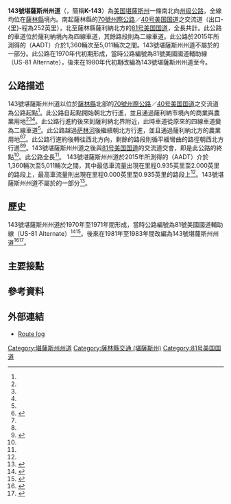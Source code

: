 {{noteTA
|G1=USState
}}
{{Infobox US Road
|Name = 143號堪薩斯州州道<br>Kansas State Highway 143
|Shield = k-143.svg
|Map = K-143 map.svg
|Formed = 
|Maint = {{le|堪薩斯州運輸部|Kansas Department of Transportation}}
|Direction A = 南
|From =[[薩林縣_(堪薩斯州)|薩林縣]]{{le|薩利納 (堪薩斯州)|Salina, Kansas|薩利納}}<br>（{{jct|country=USA|I|70|US|40}}）
|Junction=
|Direction B = 北
|To =薩林縣薩利納北方<br>（{{jct|country=USA|US|81}}）
|System = 州級公路系統
|Mile = 4.658<ref name="dot"/>
|counties=[[薩林縣_(堪薩斯州)|薩林縣]]
|state=KS
|type=KS
|previous_type=KS
|previous_route=141
|next_type=KS
|next_route=144
}}

'''143號堪薩斯州州道'''（{{lang|en|'''Kansas State Highway 143'''}}，簡稱'''K-143'''）為[[美国|美国]][[堪薩斯州|堪薩斯州]]一條南北向[[州级公路|州级公路]]，全線均位在[[薩林縣_(堪薩斯州)|薩林縣]]境內。南起薩林縣{{le|薩利納 (堪薩斯州)|Salina, Kansas|薩利納}}的[[70號州際公路|70號州際公路]]／[[40号美国国道|40号美国国道]]之交流道（出口-{里}-程為252英里），北至薩林縣薩利納北方的[[81号美国国道|81号美国国道]]，全長共計{{convert|4.658|mi|km}}。此公路的車道位於薩利納境內為四線車道，其餘路段則為二線車道。此公路於2015年所測得的{{le|年平均日車流量|annual average daily traffic}}（AADT）介於1,360輛次至5,011輛次之間。143號堪薩斯州州道不屬於{{le|美國國家公路系統|United States National Highway System}}的一部分。此公路在1970年代初期形成，當時公路編號為81號美國國道輔助線（US-81 Alternate），後來在1980年代初期改編為143號堪薩斯州州道至今。

== 公路描述 ==
143號堪薩斯州州道以位於[[薩林縣_(堪薩斯州)|薩林縣]]{{le|薩利納 (堪薩斯州)|Salina, Kansas|薩利納}}北部的[[70號州際公路|70號州際公路]]／[[40号美国国道|40号美国国道]]之交流道為公路起點<ref name="dot"/>。此公路自起點開始朝北方行進，並且通過薩利納市境內的商業與農業用地<ref name="dot"/><ref name="County map"/><ref name="Google"/>。此公路行進約{{convert|0.9|mi|km}}後來到薩利納北界附近，此時車道從原來的四線車道變為二線車道<ref name="dot"/>。此公路越過[[萨林河_(堪萨斯州)|萨林河]]後繼續朝北方行進，並且通過薩利納北方的農業用地<ref name="County map">{{cite map |publisher = Saline County, Kansas |title = Saline County, Kansas – Geographic Information Systems |url = http://www.saline.org/GISMapping.aspx |edition =  |year =  |type =  |accessdate = 2016-10-03 |deadurl = yes |archiveurl = https://web.archive.org/web/20160921150355/http://www.saline.org/GISMapping.aspx |archivedate = 2016-09-21 }}</ref><ref name="Google"/>。此公路行進約{{convert|2.7|mi|km}}後轉往西北方向，剩餘的路段則循平緩彎曲的路徑朝西北方行進<ref name="County map"/><ref name="Google">{{Google maps | url = http://maps.google.com/maps?saddr=N+9th+St&daddr=KS-143+N&hl=en&ll=38.899851,-97.631207&spn=0.071473,0.169086&sll=38.899717,-97.630863&sspn=0.071473,0.169086&geocode=FfE0UQId-I0u-g%3BFfgAUgIdwxMu-g&vpsrc=6&mra=mift&mrsp=1&sz=13&t=h&z=13| title= Google Map with K-143 highlighted| accessdate = 2011-11-03}}</ref>。143號堪薩斯州州道之後與[[81号美国国道|81号美国国道]]的交流道交會，即是此公路的終點<ref name="dot"/>。此公路全長{{convert|4.658|mi|km}}<ref name="dot"/>。
143號堪薩斯州州道於2015年所測得的{{le|年平均日車流量|annual average daily traffic}}（AADT）介於1,360輛次至5,011輛次之間，其中最低車流量出現在里程0.935英里至2.000英里的路段上，最高車流量則出現在里程0.000英里至0.935英里的路段上<ref name="dot"/>。143號堪薩斯州州道不屬於{{le|美國國家公路系統|United States National Highway System}}的一部分<ref name="NHS">{{cite map |publisher=Federal Highway Administration |title=National Highway System |url=http://www.fhwa.dot.gov/planning/national_highway_system/nhs_maps/kansas/ks_kansas.pdf |format=PDF |accessdate=2016-10-03 |archive-date=2016-03-04 |archive-url=https://web.archive.org/web/20160304035300/http://www.fhwa.dot.gov/planning/national_highway_system/nhs_maps/kansas/ks_kansas.pdf |dead-url=yes }}</ref>。

== 歷史 ==
143號堪薩斯州州道於1970年至1971年間形成，當時公路編號為81號美國國道輔助線（US-81 Alternate）<ref name="historic1">{{cite map |publisher = State Highway Commission of Kansas |title = Kansas Official Highway Map |url = http://www.ksdot.org/Assets/wwwksdotorg/bureaus/burTransPlan/maps/HistoricStateMaps/1970Mapside.pdf |format = PDF |edition = 1970 |year = 1969 |section = C8 |accessdate = 2016-10-03 |archive-date = 2015-11-10 |archive-url = https://web.archive.org/web/20151110055719/https://www.ksdot.org/Assets/wwwksdotorg/bureaus/burTransPlan/maps/HistoricStateMaps/1970Mapside.pdf |dead-url = no }}</ref><ref name="historic2">{{cite map |publisher = State Highway Commission of Kansas |title = Kansas Official Highway Map |url = http://www.ksdot.org/Assets/wwwksdotorg/bureaus/burTransPlan/maps/HistoricStateMaps/1971Mapside.pdf |format = PDF |edition = 1971 |year = 1970 |section = C8 |accessdate = 2016-10-03 |archive-date = 2016-03-10 |archive-url = https://web.archive.org/web/20160310200358/http://www.ksdot.org/Assets/wwwksdotorg/bureaus/burTransPlan/maps/HistoricStateMaps/1971Mapside.pdf |dead-url = no }}</ref>。後來在1981年至1983年間改編為143號堪薩斯州州道<ref name="historic3">{{cite map |publisher = Kansas Department of Transportatio |title = Kansas Official Highway Map |url = http://www.ksdot.org/Assets/wwwksdotorg/bureaus/burTransPlan/maps/HistoricStateMaps/1981-82Mapside.pdf |format = PDF |edition = 1981–1982 |year = 1980 |section = C8 |accessdate = 2016-10-03 |archive-date = 2015-11-10 |archive-url = https://web.archive.org/web/20151110060144/https://www.ksdot.org/Assets/wwwksdotorg/bureaus/burTransPlan/maps/HistoricStateMaps/1981-82Mapside.pdf |dead-url = no }}</ref><ref name="historic4">{{cite map |publisher = Kansas Department of Transportation Bureau of Transportation Planning |title = General Highway Map Saline County, Kansas |url = https://www.ksdot.org/Assets/wwwksdotorg/bureaus/burTransPlan/maps/PastPublishedCounty/saline1983.PDF |format = PDF |edition = 1983 |year = 1983 |accessdate = 2016-10-03 |archive-date = 2016-03-13 |archive-url = https://web.archive.org/web/20160313210113/http://www.ksdot.org/Assets/wwwksdotorg/bureaus/burTransPlan/maps/PastPublishedCounty/Saline1983.PDF |dead-url = no }}</ref>。
{{clear left}}

== 主要接點 ==
{{KSinttop|county=薩林縣|length_ref=<ref name="dot">{{cite web|url=http://www.ksdot.org/matreslab/pmis/query.asp|title=Pavement Management Information System Query|author=Staff|publisher=Kansas Department of Transportation|accessdate=2016-10-03|date=|archive-date=2016-03-13|archive-url=https://web.archive.org/web/20160313050055/http://ksdot.org/matreslab/pmis/query.asp|dead-url=no}}</ref>}}
{{KSint
|location=薩利納
|mile=0.000
|road={{Jct|country=USA|I|70|US|40}}
|notes=70號州際公路出口-{里}-程為252英里；交流道
}}
{{KSint
|location=none
|mile=4.658
|road={{Jct|country=USA|US|81}}
|notes=交流道
}}
{{jctbtm}}

==參考資料==
{{reflist|2}}

==外部連結==
{{Attached KML|display=inline,title}}
*[http://www.route56.com/highways/highways.php/highways.php?hwy=143&seg=1 Route log]{{Wayback|url=http://www.route56.com/highways/highways.php/highways.php?hwy=143&seg=1 |date=20160304093311 }}

{{portal box|堪薩斯州|公路}}

{{DEFAULTSORT:143}}
[[Category:堪薩斯州州道|Category:堪薩斯州州道]]
[[Category:薩林縣交通_(堪薩斯州)|Category:薩林縣交通 (堪薩斯州)]]
[[Category:81号美国国道|Category:81号美国国道]]